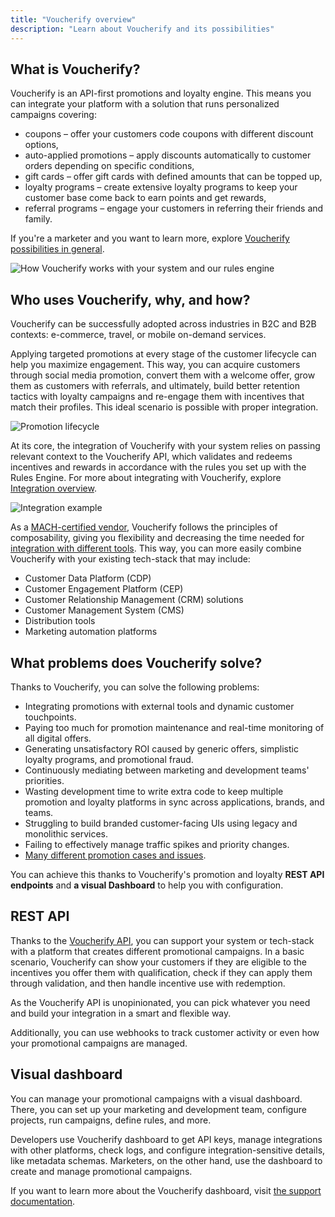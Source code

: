 ```yaml
---
title: "Voucherify overview"
description: "Learn about Voucherify and its possibilities"
---
```


## What is Voucherify?

Voucherify is an API-first promotions and loyalty engine. This means you can integrate your platform with a solution that runs personalized campaigns covering:

* coupons – offer your customers code coupons with different discount options,
* auto-applied promotions – apply discounts automatically to customer orders depending on specific conditions,
* gift cards – offer gift cards with defined amounts that can be topped up,
* loyalty programs – create extensive loyalty programs to keep your customer base come back to earn points and get rewards,
* referral programs – engage your customers in referring their friends and family.

If you're a marketer and you want to learn more, explore [Voucherify possibilities in general](https://www.voucherify.io/).

![How Voucherify works with your system and our rules engine](/images/docs/494bc1a-guides_getting_started_welcome_to_voucherify_voucherify_workflow_scheme_01.png "How Voucherify works with your system and our rules engine")

## Who uses Voucherify, why, and how?

Voucherify can be successfully adopted across industries in B2C and B2B contexts: e-commerce, travel, or mobile on-demand services.

Applying targeted promotions at every stage of the customer lifecycle can help you maximize engagement. This way, you can acquire customers through social media promotion, convert them with a welcome offer, grow them as customers with referrals, and ultimately, build better retention tactics with loyalty campaigns and re-engage them with incentives that match their profiles. This ideal scenario is possible with proper integration.

![Promotion lifecycle](/images/docs/bebe00d-guides_getting_started_welcome_to_voucherify_acquisition_to_re-activation_diagram-02.png "Promotion lifecycle showing acquisition, conversion, growth, retention, and re-activation")

At its core, the integration of Voucherify with your system relies on passing relevant context to the Voucherify API, which validates and redeems incentives and rewards in accordance with the rules you set up with the Rules Engine. For more about integrating with Voucherify, explore [Integration overview](/guides/integration-overview).

![Integration example](/images/docs/259371c0c8bc05e57bfb6ff42f4184174ffaefad0ce69154071a8c33c0d214b8-guides_getting_started_welcome-to-voucherify-03.png "A schema of an integration between a store and Voucherify, showing the flow of cart and promo code changes between the customer behavior and Voucherify.")

As a [MACH-certified vendor](https://machalliance.org/), Voucherify follows the principles of composability, giving you flexibility and decreasing the time needed for [integration with different tools](https://www.voucherify.io/integrations "Powerful integrations with Voucherify"). This way, you can more easily combine Voucherify with your existing tech-stack that may include:

* Customer Data Platform (CDP)
* Customer Engagement Platform (CEP)
* Customer Relationship Management (CRM) solutions
* Customer Management System (CMS)
* Distribution tools
* Marketing automation platforms

## What problems does Voucherify solve?

Thanks to Voucherify, you can solve the following problems:

* Integrating promotions with external tools and dynamic customer touchpoints.
* Paying too much for promotion maintenance and real-time monitoring of all digital offers.
* Generating unsatisfactory ROI caused by generic offers, simplistic loyalty programs, and promotional fraud.
* Continuously mediating between marketing and development teams' priorities.
* Wasting development time to write extra code to keep multiple promotion and loyalty platforms in sync across applications, brands, and teams.
* Struggling to build branded customer-facing UIs using legacy and monolithic services.
* Failing to effectively manage traffic spikes and priority changes.
* [Many different promotion cases and issues](https://www.voucherify.io/promotion-examples "Voucherify recipes").

You can achieve this thanks to Voucherify's promotion and loyalty **REST API endpoints** and **a visual Dashboard** to help you with configuration.

## REST API

Thanks to the [Voucherify API](/guides/introduction-1), you can support your system or tech-stack with a platform that creates different promotional campaigns. In a basic scenario, Voucherify can show your customers if they are eligible to the incentives you offer them with qualification, check if they can apply them through validation, and then handle incentive use with redemption.

As the Voucherify API is unopinionated, you can pick whatever you need and build your integration in a smart and flexible way.

Additionally, you can use webhooks to track customer activity or even how your promotional campaigns are managed.

## Visual dashboard

You can manage your promotional campaigns with a visual dashboard. There, you can set up your marketing and development team, configure projects, run campaigns, define rules, and more.

Developers use Voucherify dashboard to get API keys, manage integrations with other platforms, check logs, and configure integration-sensitive details, like metadata schemas. Marketers, on the other hand, use the dashboard to create and manage promotional campaigns.

If you want to learn more about the Voucherify dashboard, visit [the support documentation](https://support.voucherify.io/ "Voucherify support documentation").